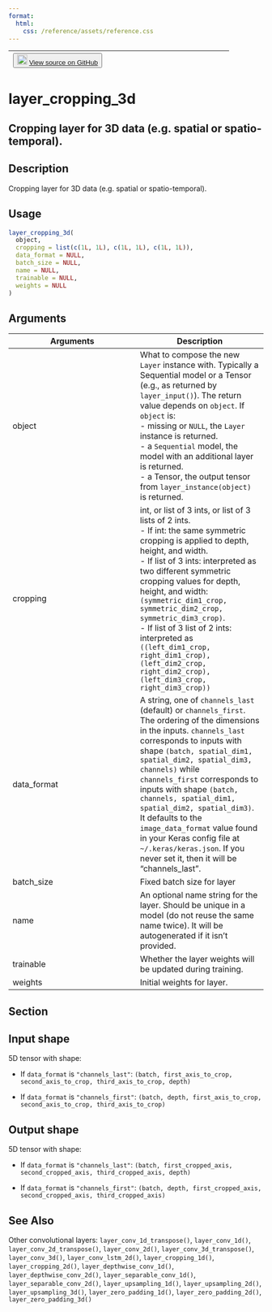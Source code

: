```yaml
---
format:
  html:
    css: /reference/assets/reference.css
---
```


| <button class="button"> ![](/reference/assets/GitHub-Mark-32px.png){width="20"} [View source on GitHub](https://github.com/rstudio/keras//blob/main/R/layers-convolutional.R#L1259) </button> |
|:------------------------------:|:--------------------------------------:|

# layer_cropping_3d

## Cropping layer for 3D data (e.g. spatial or spatio-temporal).

## Description
Cropping layer for 3D data (e.g. spatial or spatio-temporal). 


## Usage
```r
layer_cropping_3d( 
  object, 
  cropping = list(c(1L, 1L), c(1L, 1L), c(1L, 1L)), 
  data_format = NULL, 
  batch_size = NULL, 
  name = NULL, 
  trainable = NULL, 
  weights = NULL 
) 
```

## Arguments
|Arguments|Description|
|---|---|
| object | What to compose the new `Layer` instance with. Typically a Sequential model or a Tensor (e.g., as returned by `layer_input()`). The return value depends on `object`. If `object` is: <br>- missing or `NULL`, the `Layer` instance is returned. <br>- a `Sequential` model, the model with an additional layer is returned. <br>- a Tensor, the output tensor from `layer_instance(object)` is returned.  |
| cropping | int, or list of 3 ints, or list of 3 lists of 2 ints. <br>- If int: the same symmetric cropping is applied to depth, height, and width. <br>- If list of 3 ints: interpreted as two different symmetric cropping values for depth, height, and width: `(symmetric_dim1_crop, symmetric_dim2_crop, symmetric_dim3_crop)`. <br>- If list of 3 list of 2 ints: interpreted as `((left_dim1_crop, right_dim1_crop), (left_dim2_crop, right_dim2_crop), (left_dim3_crop, right_dim3_crop))` |
| data_format | A string, one of `channels_last` (default) or `channels_first`. The ordering of the dimensions in the inputs. `channels_last` corresponds to inputs with shape `(batch, spatial_dim1, spatial_dim2, spatial_dim3, channels)` while `channels_first` corresponds to inputs with shape `(batch, channels, spatial_dim1, spatial_dim2, spatial_dim3)`. It defaults to the `image_data_format` value found in your Keras config file at `~/.keras/keras.json`. If you never set it, then it will be "channels_last". |
| batch_size | Fixed batch size for layer |
| name | An optional name string for the layer. Should be unique in a model (do not reuse the same name twice). It will be autogenerated if it isn't provided. |
| trainable | Whether the layer weights will be updated during training. |
| weights | Initial weights for layer. |


## Section

## Input shape

 5D tensor with shape: 

- If `data_format` is `"channels_last"`: `(batch, first_axis_to_crop, second_axis_to_crop, third_axis_to_crop, depth)`

- If `data_format` is `"channels_first"`: `(batch, depth, first_axis_to_crop, second_axis_to_crop, third_axis_to_crop)`

## Output shape

 5D tensor with shape: 

- If `data_format` is `"channels_last"`: `(batch, first_cropped_axis, second_cropped_axis, third_cropped_axis, depth)`

- If `data_format` is `"channels_first"`: `(batch, depth, first_cropped_axis, second_cropped_axis, third_cropped_axis)`




## See Also
Other convolutional layers:  `layer_conv_1d_transpose()`, `layer_conv_1d()`, `layer_conv_2d_transpose()`, `layer_conv_2d()`, `layer_conv_3d_transpose()`, `layer_conv_3d()`, `layer_conv_lstm_2d()`, `layer_cropping_1d()`, `layer_cropping_2d()`, `layer_depthwise_conv_1d()`, `layer_depthwise_conv_2d()`, `layer_separable_conv_1d()`, `layer_separable_conv_2d()`, `layer_upsampling_1d()`, `layer_upsampling_2d()`, `layer_upsampling_3d()`, `layer_zero_padding_1d()`, `layer_zero_padding_2d()`, `layer_zero_padding_3d()`

